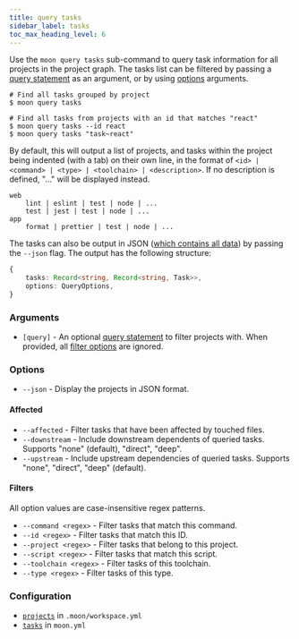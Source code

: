 ```yaml
---
title: query tasks
sidebar_label: tasks
toc_max_heading_level: 6
---
```



Use the `moon query tasks` sub-command to query task information for all projects in the project
graph. The tasks list can be filtered by passing a [query statement](../../concepts/query-lang) as
an argument, or by using [options](#options) arguments.

```shell
# Find all tasks grouped by project
$ moon query tasks

# Find all tasks from projects with an id that matches "react"
$ moon query tasks --id react
$ moon query tasks "task~react"
```

By default, this will output a list of projects, and tasks within the project being indented (with a
tab) on their own line, in the format of `<id> | <command> | <type> | <toolchain> | <description>`.
If no description is defined, "..." will be displayed instead.

```
web
	lint | eslint | test | node | ...
	test | jest | test | node | ...
app
	format | prettier | test | node | ...
```

The tasks can also be output in JSON ([which contains all data](/api/types/interface/Task)) by
passing the `--json` flag. The output has the following structure:

```ts
{
	tasks: Record<string, Record<string, Task>>,
	options: QueryOptions,
}
```

### Arguments

- `[query]` - An optional [query statement](../../concepts/query-lang) to filter projects with. When
  provided, all [filter options](#filters) are ignored. <VersionLabel version="1.4.0" />

### Options

- `--json` - Display the projects in JSON format.

#### Affected

- `--affected` - Filter tasks that have been affected by touched files.
- `--downstream` - Include downstream dependents of queried tasks. Supports "none" (default),
  "direct", "deep".
  <VersionLabel version="1.30.0" />
- `--upstream` - Include upstream dependencies of queried tasks. Supports "none", "direct", "deep"
  (default).
  <VersionLabel version="1.30.0" />

#### Filters<VersionLabel version="1.30.0" />

All option values are case-insensitive regex patterns.

- `--command <regex>` - Filter tasks that match this command.
- `--id <regex>` - Filter tasks that match this ID.
- `--project <regex>` - Filter tasks that belong to this project.
- `--script <regex>` - Filter tasks that match this script.
- `--toolchain <regex>` - Filter tasks of this toolchain. <VersionLabel version="1.31.0" />
- `--type <regex>` - Filter tasks of this type.

### Configuration

- [`projects`](../../config/workspace#projects) in `.moon/workspace.yml`
- [`tasks`](../../config/project#tasks) in `moon.yml`

